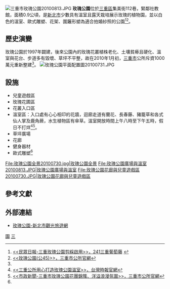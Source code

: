 [[File:三重市玫瑰公園20100813.JPG|thumb]]
'''玫瑰公園'''位於[[三重區|三重區]]集美街112巷，緊鄰社教館，面積0.9公頃，是[[新北市|新北市]]少數具有溫室且露天栽培展示玫瑰的植物園，並以白色的溫室、歐式雕塑、花架、圍籬形塑為適合拍婚紗照的公園<ref name="民眾日報-三重玫瑰公園剪綵啟用">[http://241.putao.com.tw/putao/listChatReply.do?post.id=30175 <<民眾日報-三重玫瑰公園剪綵啟用>>，241三重葡萄藤] {{webarchive|url=https://web.archive.org/web/20160304125823/http://241.putao.com.tw/putao/listChatReply.do?post.id=30175 |date=2016-03-04 }}</ref><ref name="玫瑰公園(公45)">[https://www.sanchong.ntpc.gov.tw/content/?parent_id=10417 <<玫瑰公園(公45)>>，三重市公所官網]</ref>。
==歷史演變==
玫瑰公園於1997年闢建，後來公園內的玫瑰花叢植株老化、土壤貧瘠且硬化、溫室與花台、步道多有毀壞、草坪不平整，故在2010年1月初，[[三重區|三重市]]公所斥資1000萬元重新整建<ref name="民眾日報-三重玫瑰公園剪綵啟用"/>。
[[File:玫瑰公園平面配置圖20100731.JPG|thumb]]
==設施==
*兒童遊戲區
*玫瑰花圃區
*花叢入口區
*溫室區：入口處有心心相印的花牆，迴廊走道有蘭花、長春藤、豬籠草和各式仙人掌及鹿角蕨，水生植物區有傘草。溫室開放時間上午八時至下午五時，假日不打烊<ref>[http://www.twtimes.com.tw/html/modules/news/article.php?storyid=112220 <<三重公所用心打造玫瑰公園溫室>>，台灣時報官網]{{dead link|date=2018年3月 |bot=InternetArchiveBot |fix-attempted=yes }}</ref><ref>[http://www.sco.gov.tw/10101.aspx?lan=ch&id=929 <<市政新聞-三重市玫瑰公園花團錦簇、洋溢浪漫氛圍>>，三重市公所官網]{{dead link|date=2018年3月 |bot=InternetArchiveBot |fix-attempted=yes }}</ref>。
*草坪廣場
*花廊
*健身器材
*歐式雕塑<ref name="玫瑰公園(公45)"/>
<gallery>
File:玫瑰公園全景20100730.jpg|玫瑰公園全景
File:玫瑰公園廣場與溫室20100813.JPG|玫瑰公園廣場與溫室
File:玫瑰公園花廊與兒童遊戲區20100730.JPG|玫瑰公園花廊與兒童遊戲區
</gallery>

==參考文獻==
{{Reflist|2}}

==外部連結==
*[https://tour.ntpc.gov.tw/zh-tw/Attraction/Detail?wnd_id=60&id=402866 玫瑰公園-新北市觀光旅遊網] {{Wayback|url=https://tour.ntpc.gov.tw/zh-tw/Attraction/Detail?wnd_id=60&id=402866 |date=20210412060533 }}

{{commons category|Meigui Park (Sanchong)}}

[[Category:三重區|園]]
[[Category:新北市公園|三]]
{{Taiwanese building-stub}}